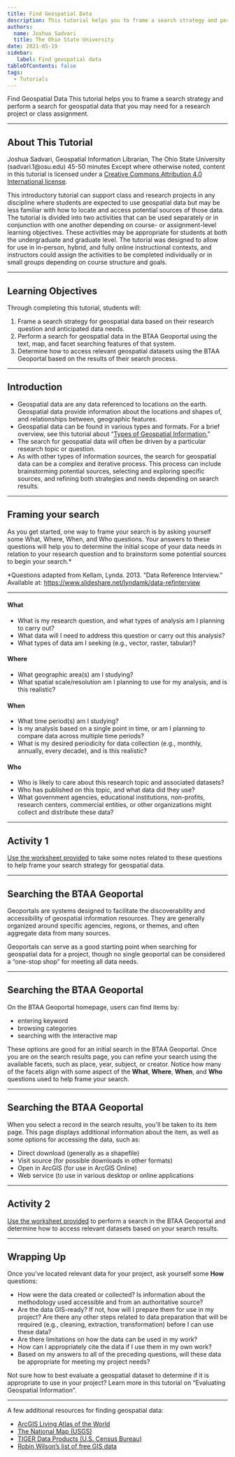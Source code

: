 ```yaml
---
title: Find Geospatial Data
description: This tutorial helps you to frame a search strategy and perform a search for geospatial data that you may need for a research project or class assignment.
authors:
  name: Joshua Sadvari
  title: The Ohio State University
date: 2021-05-19
sidebar:
   label: Find geospatial data
tableOfContents: false
tags:
  - Tutorials
---
```




<Slideshow>

<CoverSlide>
  <span slot="title">Find Geospatial Data</span>
  <span slot="subtitle">This tutorial helps you to frame a search strategy and perform a search for geospatial data that you may need for a research project or class assignment.</span>
</CoverSlide>

---

## About This Tutorial

<MetadataBlock>
  <Fragment slot="author">
    Joshua Sadvari, Geospatial Information Librarian, The Ohio State University (sadvari.1@osu.edu)
  </Fragment>
  <Fragment slot="time">
    45-50 minutes
  </Fragment>
  <Fragment slot="license">
    Except where otherwise noted, content in this tutorial is licensed under a <a href="https://creativecommons.org/licenses/by/4.0/">Creative Commons Attribution 4.0 International license</a>.
  </Fragment>
  
This introductory tutorial can support class and research projects in any discipline where students are expected to use geospatial data but may be less familiar with how to locate and access potential sources of those data. The tutorial is divided into two activities that can be used separately or in conjunction with one another depending on course- or assignment-level learning objectives. These activities may be appropriate for students at both the undergraduate and graduate level. The tutorial was designed to allow for use in in-person, hybrid, and fully online instructional contexts, and instructors could assign the activities to be completed individually or in small groups depending on course structure and goals.
</MetadataBlock>

---

## Learning Objectives

Through completing this tutorial, students will:

1. Frame a search strategy for geospatial data based on their research question and anticipated data needs.
2. Perform a search for geospatial data in the BTAA Geoportal using the text, map, and facet searching features of that system.
3. Determine how to access relevant geospatial datasets using the BTAA Geoportal based on the results of their search process.
---

## Introduction

* Geospatial data are any data referenced to locations on the earth. Geospatial data provide information about the locations and shapes of, and relationships between, geographic features.
* Geospatial data can be found in various types and formats. For a brief overview, see this tutorial about “[Types of Geospatial Information.](01_types-of-geospatial-information)”
* The search for geospatial data will often be driven by a particular research topic or question.
* As with other types of information sources, the search for geospatial data can be a complex and iterative process. This process can include brainstorming potential sources, selecting and exploring specific sources, and refining both strategies and needs depending on search results.
---

## Framing your search

As you get started, one way to frame your search is by asking yourself some What, Where, When, and Who questions. Your answers to these questions will help you to determine the initial scope of your data needs in relation to your research question and to brainstorm some potential sources to begin your search.*

*Questions adapted from Kellam, Lynda. 2013. “Data Reference Interview.” Available at: https://www.slideshare.net/lyndamk/data-refinterview

---

#### What

* What is my research question, and what types of analysis am I planning to carry out?
* What data will I need to address this question or carry out this analysis?
* What types of data am I seeking (e.g., vector, raster, tabular)?

#### Where

* What geographic area(s) am I studying?
* What spatial scale/resolution am I planning to use for my analysis, and is this realistic?

#### When

* What time period(s) am I studying?
* Is my analysis based on a single point in time, or am I planning to compare data across multiple time periods?
* What is my desired periodicity for data collection (e.g., monthly, annually, every decade), and is this realistic?

#### Who

* Who is likely to care about this research topic and associated datasets?
* Who has published on this topic, and what data did they use?
* What government agencies, educational institutions, non-profits, research centers, commercial entities, or other organizations might collect and distribute these data?

---

## Activity 1

[Use the worksheet provided](/public/documents/FindingGeospatialData.pdf) to take some notes related to these questions to help frame your search strategy for geospatial data.

---

## Searching the BTAA Geoportal

Geoportals are systems designed to facilitate the discoverability and accessibility of geospatial information resources. They are generally organized around specific agencies, regions, or themes, and often aggregate data from many sources.

Geoportals can serve as a good starting point when searching for geospatial data for a project, though no single geoportal can be considered a “one-stop shop” for meeting all data needs.

---

## Searching the BTAA Geoportal

On the BTAA Geoportal homepage, users can find items by:

* entering keyword
* browsing categories
* searching with the interactive map

These options are good for an initial search in the BTAA Geoportal. Once you are on the search results page, you can refine your search using the available facets, such as place, year, subject, or creator.
Notice how many of the facets align with some aspect of the **What**, **Where**, **When**, and **Who** questions used to help frame your search.

---

## Searching the BTAA Geoportal

When you select a record in the search results, you'll be taken to its item page. This page displays additional information about the item, as well as some options for accessing the data, such as:

* Direct download (generally as a shapefile)
* Visit source (for possible downloads in other formats)
* Open in ArcGIS (for use in ArcGIS Online)
* Web service (to use in various desktop or online applications

---

## Activity 2

[Use the worksheet provided](/public/documents/EvaluatingGeospatialData.pdf) to perform a search in the BTAA Geoportal and determine how to access relevant datasets based on your search results.

---

## Wrapping Up

Once you've located relevant data for your project, ask yourself some **How** questions:

* How were the data created or collected? Is information about the methodology used accessible and from an authoritative source?
* Are the data GIS-ready? If not, how will I prepare them for use in my project? Are there any other steps related to data preparation that will be required (e.g., cleaning, extraction, transformation) before I can use these data?
* Are there limitations on how the data can be used in my work?
* How can I appropriately cite the data if I use them in my own work?
* Based on my answers to all of the preceding questions, will these data be appropriate for meeting my project needs?


Not sure how to best evaluate a geospatial dataset to determine if it is appropriate to use in your project? Learn more in this tutorial on “Evaluating Geospatial Information”.

---

A few additional resources for finding geospatial data:

* [ArcGIS Living Atlas of the World](https://livingatlas.arcgis.com/en/home/)
* [The National Map (USGS)](https://www.usgs.gov/core-science-systems/ngp/tnm-delivery/)
* [TIGER Data Products (U.S. Census Bureau)](https://www.census.gov/programs-surveys/geography/guidance/tiger-data-products-guide.html)
* [Robin Wilson’s list of free GIS data](http://freegisdata.rtwilson.com/#home)


</Slideshow>